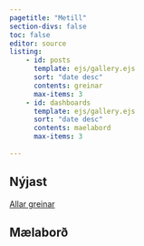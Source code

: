 ```yaml
---
pagetitle: "Metill"
section-divs: false
toc: false
editor: source
listing:
    - id: posts
      template: ejs/gallery.ejs
      sort: "date desc"
      contents: greinar
      max-items: 3
    - id: dashboards
      template: ejs/gallery.ejs
      sort: "date desc"
      contents: maelabord
      max-items: 3
        
---
```



## Nýjast

::: {#posts .column-screen-inset}

:::

[Allar greinar](greinar.qmd){type="button" class="btn btn-primary btn-link"}

<!-- <a href="/posts.html" type="button" class="btn btn-primary btn-link">Allar greinar</button> -->

## Mælaborð

::: {#dashboards .column-page}

:::


